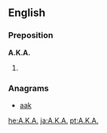 {{also|aka|åka|AKA}}
==English==

===Preposition===
'''A.K.A.'''

# {{alternative spelling of|AKA}}

===Anagrams===
* [[aak#English|aak]]

[[he:A.K.A.]]
[[ja:A.K.A.]]
[[pt:A.K.A.]]